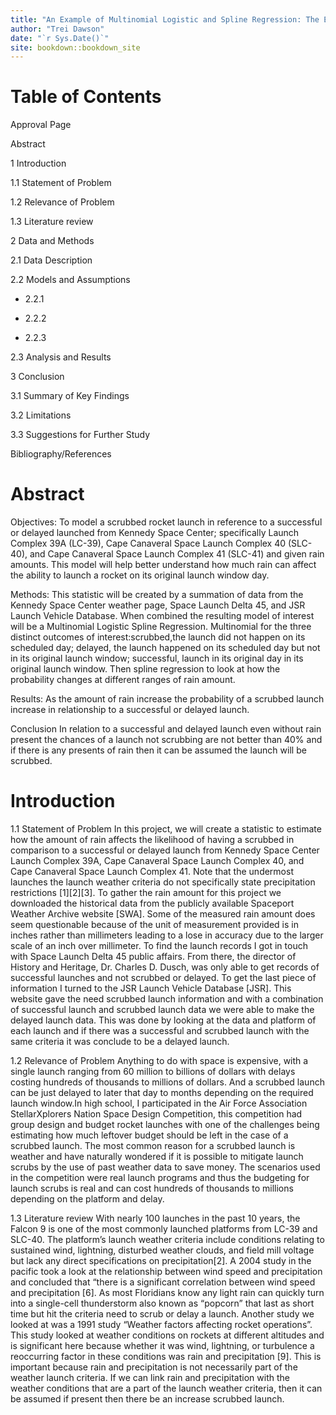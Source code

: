```yaml
--- 
title: "An Example of Multinomial Logistic and Spline Regression: The Effect of Rain and Launching Rockets out of Cape Canaveral"
author: "Trei Dawson"
date: "`r Sys.Date()`"
site: bookdown::bookdown_site
---
```


# Table of Contents

Approval Page

Abstract

1 Introduction

  1.1 Statement of Problem
  
  1.2 Relevance of Problem
  
  1.3 Literature review



2 Data and Methods	

2.1 Data Description
  
2.2 Models and Assumptions
    
  - 2.2.1
    
  - 2.2.2
    
  - 2.2.3
  
2.3 Analysis and Results


3 Conclusion

3.1 Summary of Key Findings
    
3.2 Limitations
  
3.3 Suggestions for Further Study
  

Bibliography/References


# Abstract

Objectives: 
To model a scrubbed rocket launch in reference to a successful or delayed launched from Kennedy Space Center; specifically Launch Complex 39A (LC-39), Cape Canaveral Space Launch Complex 40 (SLC-40), and Cape Canaveral Space Launch Complex 41 (SLC-41) and given rain amounts. This model will help better understand how much rain can affect the ability to launch a rocket on its original launch window day.

Methods: 
This statistic will be created by a summation of data from the Kennedy Space Center weather page, Space Launch Delta 45, and JSR Launch Vehicle Database. When combined the resulting model of interest will be a Multinomial Logistic Spline Regression. Multinomial for the three distinct outcomes of interest:scrubbed,the launch did not happen on its scheduled day; delayed, the launch happened on its scheduled day but not in its original launch window; successful, launch in its original day in its original launch window. Then spline regression to look at how the probability changes at different ranges of rain amount.

Results: 
As the amount of rain increase the probability of a scrubbed launch increase in relationship to a successful or delayed launch.

Conclusion
In relation to a successful and delayed launch even without rain present the chances of a launch not scrubbing are not better than 40% and if there is any presents of rain then it can be assumed the launch will be scrubbed.

# Introduction

1.1 Statement of Problem
In this project, we will create a statistic to estimate how the amount of rain affects the likelihood of having a scrubbed in comparison to a successful or delayed launch from  Kennedy Space Center Launch Complex 39A, Cape Canaveral Space Launch Complex 40, and Cape Canaveral Space Launch Complex 41. Note that the undermost launches the launch weather criteria do not specifically state precipitation restrictions [1][2][3]. To gather the rain amount for this project we downloaded the historical data from the publicly available Spaceport Weather Archive website [SWA]. Some of the measured rain amount does seem questionable because of the unit of measurement provided is in inches rather than millimeters leading to a lose in accuracy due to the larger scale of an inch over millimeter. To find the launch records I got in touch with Space Launch Delta 45 public affairs. From there, the director of History and Heritage, Dr. Charles D. Dusch, was only able to get records of successful launches and not scrubbed or delayed. To get the last piece of information I turned to the JSR Launch Vehicle Database [JSR]. This website gave the need scrubbed launch information and with a combination of successful launch and scrubbed launch data we were able to make the delayed launch data. This was done by looking at the data and platform of each launch and if there was a successful and scrubbed launch with the same criteria it was conclude to be a delayed launch.


1.2 Relevance of Problem
Anything to do with space is expensive, with a single launch ranging from 60 million to billions of dollars with delays costing hundreds of thousands to millions of dollars. And a scrubbed launch can be just delayed to later that day to months depending on the required launch window.In high school, I participated in the Air Force Association StellarXplorers Nation Space Design Competition, this competition had group design and budget rocket launches with one of the challenges being estimating how much leftover budget should be left in the case of a scrubbed launch. The most common reason for a scrubbed launch is weather and have naturally wondered if it is possible to mitigate launch scrubs by the use of past weather data to save money. The scenarios used in the competition were real launch programs and thus the budgeting for launch scrubs is real and can cost hundreds of thousands to millions depending on the platform and delay.



1.3 Literature review
With nearly 100 launches in the past 10 years, the Falcon 9 is one of the most commonly launched platforms from LC-39 and SLC-40. The platform’s launch weather criteria include conditions relating to sustained wind, lightning, disturbed weather clouds, and field mill voltage but lack any direct specifications on precipitation[2]. A 2004 study in the pacific took a look at the relationship between wind speed and precipitation and concluded that “there is a significant correlation between wind speed and precipitation [6]. As most Floridians know any light rain can quickly turn into a single-cell thunderstorm also known as “popcorn” that last as short time but hit the criteria need to scrub or delay a launch. Another study we looked at was a 1991 study "Weather factors affecting rocket operations". This study looked at weather conditions on rockets at different altitudes and is significant here because whether it was wind, lightning, or turbulence a reoccurring factor in these conditions was rain and precipitation [9]. This is important because rain and precipitation is not necessarily part of the weather launch criteria. If we can link rain and precipitation with the weather conditions that are a part of the launch weather criteria, then it can be assumed if present then there be an increase scrubbed launch.


